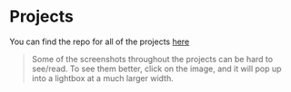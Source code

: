 # Projects {-}

You can find the repo for all of the projects [here](https://github.com/robertguss/howtocode-understanding-the-jamstack)

> Some of the screenshots throughout the projects can be hard to see/read. To see them better, click on the image, and it will pop up into a lightbox at a much larger width.